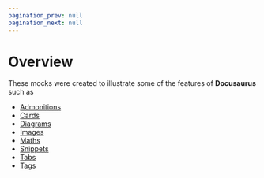 ```yaml
---
pagination_prev: null
pagination_next: null
---
```


# Overview

These mocks were created to illustrate some of the features of **Docusaurus** such as

* [Admonitions](./admonitions.mdx)
* [Cards](./cards.mdx)
* [Diagrams](./diagrams.mdx)
* [Images](./images.mdx)
* [Maths](./maths.mdx)
* [Snippets](./snippets.mdx)
* [Tabs](./tabs.mdx)
* [Tags](./tags.mdx)
